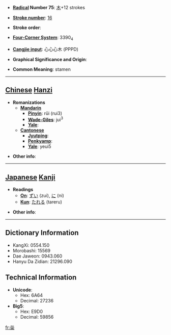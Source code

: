 * '''[[Wiktionary:Chinese radical index| Radical]] Number 75''': [[Wiktionary:Chinese radical index 木|木]]+12 strokes

* '''[[Wiktionary:Chinese total strokes index|Stroke number]]''': [[Wiktionary:Chinese total strokes index 16|16]]

* '''Stroke order''': 

* '''[[Wiktionary:Chinese four corner index|Four-Corner System]]''': 3390<sub>4</sub>

* '''[[Wiktionary:Chinese Cangjie index|Cangjie input]]''': 心心心木 (PPPD)

* '''Graphical Significance and Origin''': 

* '''Common Meaning''': stamen

----

== [[Chinese]] [[Hanzi]] ==

* '''Romanizations'''
** '''[[Mandarin]]'''
*** '''[[Pinyin]]''': rǔi (rui3)
*** '''[[Wade-Giles]]''': jui<sup>3</sup>
*** '''[[Yale]]''': 
** '''[[Cantonese]]'''
*** '''[[Jyutping]]''':
*** '''[[Penkyamp]]''': 
*** '''[[Yale]]''': yeui5

* '''Other info''': 

----

== [[Japanese]] [[Kanji]] ==

* '''Readings'''
** '''[[On]]''': [[ずい]] (zui), [[に]] (ni)
** '''[[Kun]]''': [[たれる]] (tareru)

* '''Other info''':  

----

== Dictionary Information ==

* KangXi: 0554.150
* Morobashi: 15569
* Dae Jaweon: 0943.060
* Hanyu Da Zidian: 21296.090

== Technical Information ==

* '''Unicode''':
** Hex: 6A64
** Decimal: 27236
* '''Big5''':
** Hex: E9D0
** Decimal: 59856

[[fr:橤]]